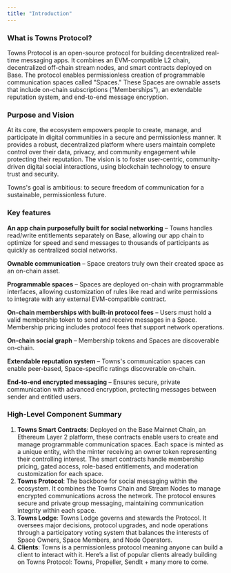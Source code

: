 ```yaml
---
title: "Introduction"
---
```


### **What is Towns Protocol?**

Towns Protocol is an open-source protocol for building decentralized real-time messaging apps. It combines an EVM-compatible L2 chain, decentralized off-chain stream nodes, and smart contracts deployed on Base. The protocol enables permissionless creation of programmable communication spaces called "Spaces." These Spaces are ownable assets that include on-chain subscriptions ("Memberships"), an extendable reputation system, and end-to-end message encryption.

### **Purpose and Vision**

At its core, the ecosystem empowers people to create, manage, and participate in digital communities in a secure and permissionless manner. It provides a robust, decentralized platform where users maintain complete control over their data, privacy, and community engagement while protecting their reputation. The vision is to foster user-centric, community-driven digital social interactions, using blockchain technology to ensure trust and security.

Towns's goal is ambitious: to secure freedom of communication for a sustainable, permissionless future.

### **Key features**

**An app chain purposefully built for social networking** – Towns handles read/write entitlements separately on Base, allowing our app chain to optimize for speed and send messages to thousands of participants as quickly as centralized social networks.

**Ownable communication** – Space creators truly own their created space as an on-chain asset.

**Programmable spaces** – Spaces are deployed on-chain with programmable interfaces, allowing customization of rules like read and write permissions to integrate with any external EVM-compatible contract.

**On-chain memberships with built-in protocol fees** – Users must hold a valid membership token to send and receive messages in a Space. Membership pricing includes protocol fees that support network operations.

**On-chain social graph** – Membership tokens and Spaces are discoverable on-chain.

**Extendable reputation system** – Towns's communication spaces can enable peer-based, Space-specific ratings discoverable on-chain.

**End-to-end encrypted messaging** – Ensures secure, private communication with advanced encryption, protecting messages between sender and entitled users.

### **High-Level Component Summary**

1. **Towns Smart Contracts**: Deployed on the Base Mainnet Chain, an Ethereum Layer 2 platform, these contracts enable users to create and manage programmable communication spaces. Each space is minted as a unique entity, with the minter receiving an owner token representing their controlling interest. The smart contracts handle membership pricing, gated access, role-based entitlements, and moderation customization for each space.
2. **Towns Protocol**: The backbone for social messaging within the ecosystem. It combines the Towns Chain and Stream Nodes to manage encrypted communications across the network. The protocol ensures secure and private group messaging, maintaining communication integrity within each space.
3. **Towns Lodge**: Towns Lodge governs and stewards the Protocol. It oversees major decisions, protocol upgrades, and node operations through a participatory voting system that balances the interests of Space Owners, Space Members, and Node Operators.
4. **Clients**: Towns is a permissionless protocol meaning anyone can build a client to interact with it. Here’s a list of popular clients already building on Towns Protocol: Towns, Propeller, SendIt + many more to come.
